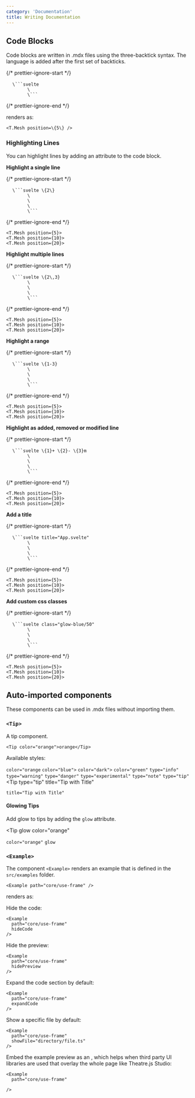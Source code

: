 ```yaml
---
category: 'Documentation'
title: Writing Documentation
---
```


## Code Blocks

Code blocks are written in .mdx files using the three-backtick syntax. The language is added after the first set of backticks.

{/* prettier-ignore-start */}
<pre>
  <code>\```svelte
		\<T.Mesh position=\{5\} />
		\```</code>
</pre>
{/* prettier-ignore-end */}

renders as:

```svelte
<T.Mesh position=\{5\} />
```

### Highlighting Lines

You can highlight lines by adding an attribute to the code block.

**Highlight a single line**

{/* prettier-ignore-start */}
<pre>
  <code>\```svelte \{2\}
		\<T.Mesh position=\{5\}\>
		\<T.Mesh position=\{10\}\>
		\<T.Mesh position=\{20\}\>
		\```</code>
</pre>
{/* prettier-ignore-end */}

```svelte {2}
<T.Mesh position={5}>
<T.Mesh position={10}>
<T.Mesh position={20}>
```

**Highlight multiple lines**

{/* prettier-ignore-start */}
<pre>
  <code>\```svelte \{2\,3}
		\<T.Mesh position=\{5\}\>
		\<T.Mesh position=\{10\}\>
		\<T.Mesh position=\{20\}\>
		\```</code>
</pre>
{/* prettier-ignore-end */}

```svelte {2,3}
<T.Mesh position={5}>
<T.Mesh position={10}>
<T.Mesh position={20}>
```

**Highlight a range**

{/* prettier-ignore-start */}
<pre>
  <code>\```svelte \{1-3}
		\<T.Mesh position=\{5\}\>
		\<T.Mesh position=\{10\}\>
		\<T.Mesh position=\{20\}\>
		\```</code>
</pre>
{/* prettier-ignore-end */}

```svelte {1-3}
<T.Mesh position={5}>
<T.Mesh position={10}>
<T.Mesh position={20}>
```

**Highlight as added, removed or modified line**

{/* prettier-ignore-start */}
<pre>
  <code>\```svelte \{1}+ \{2}- \{3}m
		\<T.Mesh position=\{5\}\>
		\<T.Mesh position=\{10\}\>
		\<T.Mesh position=\{20\}\>
		\```</code>
</pre>
{/* prettier-ignore-end */}

```svelte {1}+ {2}- {3}m
<T.Mesh position={5}>
<T.Mesh position={10}>
<T.Mesh position={20}>
```

**Add a title**

{/* prettier-ignore-start */}
<pre>
  <code>\```svelte title="App.svelte"
		\<T.Mesh position=\{5\}\>
		\<T.Mesh position=\{10\}\>
		\<T.Mesh position=\{20\}\>
		\```</code>
</pre>
{/* prettier-ignore-end */}

```svelte title="App.svelte"
<T.Mesh position={5}>
<T.Mesh position={10}>
<T.Mesh position={20}>
```

**Add custom css classes**

{/* prettier-ignore-start */}
<pre>
  <code>\```svelte class="glow-blue/50"
		\<T.Mesh position=\{5\}\>
		\<T.Mesh position=\{10\}\>
		\<T.Mesh position=\{20\}\>
		\```</code>
</pre>
{/* prettier-ignore-end */}

```svelte class="glow-blue/50"
<T.Mesh position={5}>
<T.Mesh position={10}>
<T.Mesh position={20}>
```

## Auto-imported components

These components can be used in .mdx files without importing them.

### `<Tip>`

A tip component.

```mdx title="example.mdx"
<Tip color="orange">orange</Tip>
```

Available styles:

<Tip color="orange">`color="orange`</Tip>
<Tip color="blue">`color="blue">`</Tip>
<Tip color="dark">`color="dark">`</Tip>
<Tip color="green">`color="green"`</Tip>
<Tip type="info">`type="info"`</Tip>
<Tip type="warning">`type="warning"`</Tip>
<Tip type="danger">`type="danger"`</Tip>
<Tip type="experimental">`type="experimental"`</Tip>
<Tip type="note">`type="note"`</Tip>
<Tip type="tip">`type="tip"`</Tip>
<Tip
  type="tip"
  title="Tip with Title"
>
  `title="Tip with Title"`
</Tip>

#### Glowing Tips

Add glow to tips by adding the `glow` attribute.

<Tip
  glow
  color="orange"
>
  `color="orange"` `glow`
</Tip>

### `<Example>`

The component `<Example>` renders an example that is defined in the `src/examples` folder.

```mdx title="example.mdx"
<Example path="core/use-frame" />
```

renders as:

<Example path="core/use-frame" />

Hide the code:

```mdx title="example.mdx"
<Example
  path="core/use-frame"
  hideCode
/>
```

Hide the preview:

```mdx title="example.mdx"
<Example
  path="core/use-frame"
  hidePreview
/>
```

Expand the code section by default:

```mdx title="example.mdx"
<Example
  path="core/use-frame"
  expandCode
/>
```

Show a specific file by default:

```mdx title="example.mdx"
<Example
  path="core/use-frame"
  showFile="directory/file.ts"
/>
```

Embed the example preview as an , which helps when third party UI libraries are used that overlay the whole page like Theatre.js Studio:

```mdx title="example.mdx"
<Example
  path="core/use-frame"

/>
```
